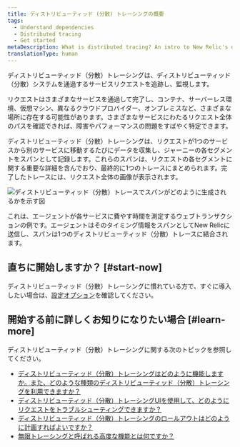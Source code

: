 ```yaml
---
title: ディストリビューティッド (分散) トレーシングの概要
tags:
  - Understand dependencies
  - Distributed tracing
  - Get started
metaDescription: What is distributed tracing? An intro to New Relic's distributed tracing feature.
translationType: human
---
```



ディストリビューティッド（分散）トレーシングは、ディストリビューティッド（分散）システムを通過するサービスリクエストを追跡し、監視します。

リクエストはさまざまなサービスを通過して完了し、コンテナ、サーバーレス環境、仮想マシン、異なるクラウドプロバイダー、オンプレミスなど、さまざまな場所に存在する可能性があります。さまざまなサービスにわたるリクエスト全体のパスを確認できれば、障害やパフォーマンスの問題をすばやく特定できます。

ディストリビューティッド（分散）トレーシングは、リクエストが1つのサービスから別のサービスに移動するたびにデータを収集し、ジャーニーの各セグメントをスパンとして記録します。これらのスパンは、リクエストの各セグメントに関する重要な詳細を含んでおり、最終的に1つのトレースにまとめられます。完了したトレースには、リクエスト全体の画像が表示されます。

<img
  title="ディストリビューティッド（分散）トレースでスパンがどのように生成されるかを示す図"
  alt="ディストリビューティッド（分散）トレースでスパンがどのように生成されるかを示す図"
  src={introDt}
/>

<figcaption>
  これは、エージェントが各サービスに費やす時間を測定するウェブトランザクションの例です。エージェントはそのタイミング情報をスパンとしてNew Relicに送信し、スパンは1つのディストリビューティッド（分散）トレースに結合されます。
</figcaption>

## 直ちに開始しますか？ [#start-now]

ディストリビューティッド（分散）トレーシングに慣れている方で、すぐに導入したい場合は、[設定オプション](/docs/distributed-tracing/enable-configure/quick-start)を確認してください。

## 開始する前に詳しくお知りになりたい場合 [#learn-more]

ディストリビューティッド（分散）トレーシングに関する次のトピックを参照してください。

* [ディストリビューティッド（分散）トレーシングはどのように機能しますか。また、どのような種類のディストリビューティッド（分散）トレーシングを利用できますか？](/docs/distributed-tracing/concepts/how-new-relic-distributed-tracing-works/)
* [ディストリビューティッド（分散）トレーシングUIを使用して、どのようにリクエストをトラブルシューティングできますか？](/docs/distributed-tracing/ui-data/understand-use-distributed-tracing-ui/)
* [ディストリビューティッド（分散）トレーシングのロールアウトはどのように計画すればよいですか？](/docs/distributed-tracing/concepts/distributed-tracing-planning-guide/)
* [無限トレーシングと呼ばれる高度な機能とは何ですか？](/docs/understand-dependencies/distributed-tracing/infinite-tracing/introduction-infinite-tracing/)
